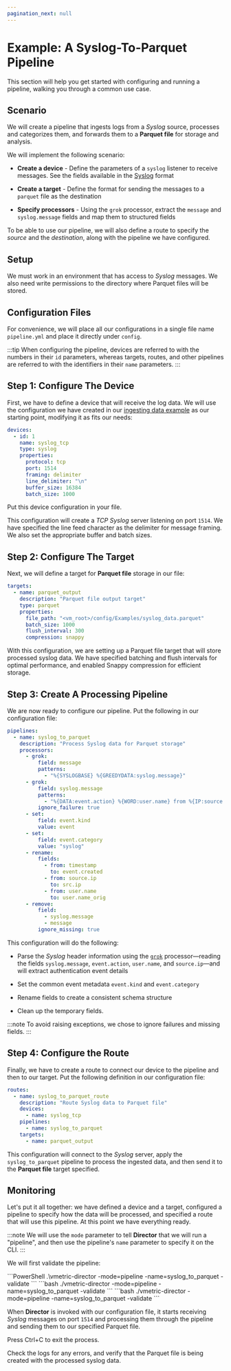 ```yaml
---
pagination_next: null
---
```


# Example: A Syslog-To-Parquet Pipeline

This section will help you get started with configuring and running a pipeline, walking you through a common use case.

## Scenario

We will create a pipeline that ingests logs from a _Syslog_ source, processes and categorizes them, and forwards them to a **Parquet file** for storage and analysis.

We will implement the following scenario:

* **Create a device** - Define the parameters of a `syslog` listener to receive messages. See the fields available in the [Syslog](../appendix.mdx#syslog) format

* **Create a target** - Define the format for sending the messages to a `parquet` file as the destination

* **Specify processors** - Using the `grok` processor, extract the `message` and `syslog.message` fields and map them to structured fields

To be able to use our pipeline, we will also define a route to specify the _source_ and the _destination_, along with the pipeline we have configured.

## Setup

We must work in an environment that has access to _Syslog_ messages. We also need write permissions to the directory where Parquet files will be stored.

## Configuration Files

For convenience, we will place all our configurations in a single file name `pipeline.yml` and place it directly under `config`.

:::tip
When configuring the pipeline, devices are referred to with the numbers in their `id` parameters, whereas targets, routes, and other pipelines are referred to with the identifiers in their `name` parameters.
:::

## Step 1: Configure The Device

First, we have to define a device that will receive the log data. We will use the configuration we have created in our [ingesting data example](./example-ingesting-data.mdx) as our starting point, modifying it as fits our needs:

```yml
devices:
  - id: 1
    name: syslog_tcp
    type: syslog
    properties:
      protocol: tcp
      port: 1514
      framing: delimiter
      line_delimiter: "\n"
      buffer_size: 16384
      batch_size: 1000
```

Put this device configuration in your file.

This configuration will create a _TCP Syslog_ server listening on port `1514`. We have specified the line feed character as the delimiter for message framing. We also set the appropriate buffer and batch sizes.

## Step 2: Configure The Target

Next, we will define a target for **Parquet file** storage in our file:

```yml
targets:
  - name: parquet_output
    description: "Parquet file output target"
    type: parquet
    properties:
      file_path: "<vm_root>/config/Examples/syslog_data.parquet"
      batch_size: 1000
      flush_interval: 300
      compression: snappy
```

With this configuration, we are setting up a Parquet file target that will store processed syslog data. We have specified batching and flush intervals for optimal performance, and enabled Snappy compression for efficient storage.

## Step 3: Create A Processing Pipeline

We are now ready to configure our pipeline. Put the following in our configuration file:

```yml
pipelines:
  - name: syslog_to_parquet
    description: "Process Syslog data for Parquet storage"
    processors:
      - grok:
          field: message
          patterns:
            - "%{SYSLOGBASE} %{GREEDYDATA:syslog.message}"
      - grok:
          field: syslog.message
          patterns:
            - "%{DATA:event.action} %{WORD:user.name} from %{IP:source.ip}"
          ignore_failure: true
      - set:
          field: event.kind
          value: event
      - set:
          field: event.category
          value: "syslog"
      - rename:
          fields:
            - from: timestamp
              to: event.created
            - from: source.ip
              to: src.ip
            - from: user.name
              to: user.name_orig
      - remove:
          field:
            - syslog.message
            - message
          ignore_missing: true
```

This configuration will do the following:

* Parse the _Syslog_ header information using the [`grok`](../configuration/pipelines/processors/grok.mdx) processor—reading the fields `syslog.message`, `event.action`, `user.name`, and `source.ip`—and will extract authentication event details

* Set the common event metadata `event.kind` and `event.category`

* Rename fields to create a consistent schema structure

* Clean up the temporary fields.

:::note
To avoid raising exceptions, we chose to ignore failures and missing fields.
:::

## Step 4: Configure the Route

Finally, we have to create a route to connect our device to the pipeline and then to our target. Put the following definition in our configuration file:

```yml
routes:
  - name: syslog_to_parquet_route
    description: "Route Syslog data to Parquet file"
    devices:
      - name: syslog_tcp
    pipelines:
      - name: syslog_to_parquet
    targets:
      - name: parquet_output
```

This configuration will connect to the _Syslog_ server, apply the `syslog_to_parquet` pipeline to process the ingested data, and then send it to the **Parquet file** target specified.

## Monitoring

Let's put it all together: we have defined a device and a target, configured a pipeline to specify how the data will be processed, and specified a route that will use this pipeline. At this point we have everything ready.

:::note
We will use the `mode` parameter to tell **Director** that we will run a "pipeline", and then use the pipeline's `name` parameter to specify it on the CLI.
:::

We will first validate the pipeline:

<Tabs groupId="os-options">
  <TabItem value="windows" label="Windows">
    ```PowerShell
    .\vmetric-director -mode=pipeline -name=syslog_to_parquet -validate
    ```
  </TabItem>
  <TabItem value="linux" label="Linux">
    ```bash
    ./vmetric-director -mode=pipeline -name=syslog_to_parquet -validate
    ```
  </TabItem>
  <TabItem value="macos" label="macOS">
    ```bash
    ./vmetric-director -mode=pipeline -name=syslog_to_parquet -validate
    ```
  </TabItem>
</Tabs>

When **Director** is invoked with our configuration file, it starts receiving _Syslog_ messages on port `1514` and processing them through the pipeline and sending them to our specified Parquet file.

Press <kb-short>Ctrl+C</kb-short> to exit the process.

Check the logs for any errors, and verify that the Parquet file is being created with the processed syslog data.
